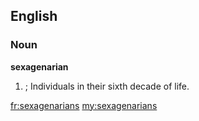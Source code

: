 ==English==

===Noun===
'''sexagenarian''' 

# {{plural of|[[sexagenarian]]}}; Individuals in their sixth decade of life.

[[fr:sexagenarians]]
[[my:sexagenarians]]